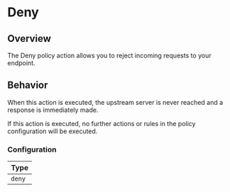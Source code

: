# Deny

## Overview

The Deny policy action allows you to reject incoming requests to your endpoint.

## Behavior

When this action is executed, the upstream server is never reached and a response is immediately made.

If this action is executed, no further actions or rules in the policy configuration will be executed.

### Configuration

| Type   |
| ------ |
| `deny` |
